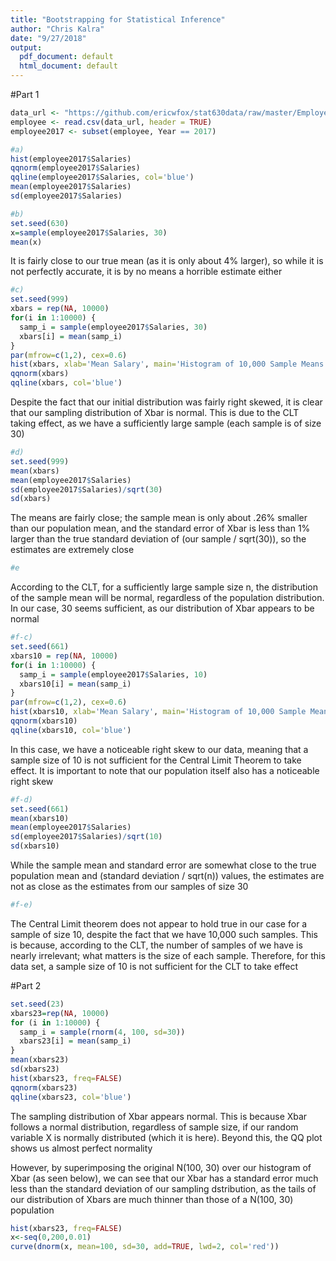 ```yaml
---
title: "Bootstrapping for Statistical Inference"
author: "Chris Kalra"
date: "9/27/2018"
output:
  pdf_document: default
  html_document: default
---
```


#Part 1
```r
data_url <- "https://github.com/ericwfox/stat630data/raw/master/Employee_Compensation.csv"
employee <- read.csv(data_url, header = TRUE)
employee2017 <- subset(employee, Year == 2017)

#a)
hist(employee2017$Salaries)
qqnorm(employee2017$Salaries)
qqline(employee2017$Salaries, col='blue')
mean(employee2017$Salaries)
sd(employee2017$Salaries)

#b)
set.seed(630)
x=sample(employee2017$Salaries, 30)
mean(x)
```

It is fairly close to our true mean (as it is only about 4% larger), so while it is not perfectly accurate, it is by no means a horrible estimate either
```r
#c)
set.seed(999)
xbars = rep(NA, 10000)
for(i in 1:10000) {
  samp_i = sample(employee2017$Salaries, 30)
  xbars[i] = mean(samp_i)
}
par(mfrow=c(1,2), cex=0.6)
hist(xbars, xlab='Mean Salary', main='Histogram of 10,000 Sample Means (n=30)')
qqnorm(xbars)
qqline(xbars, col='blue')

```

Despite the fact that our initial distribution was fairly right skewed, it is clear that our sampling distribution of Xbar is normal. This is due to the CLT taking effect, as we have a sufficiently large sample (each sample is of size 30)

```r
#d) 
set.seed(999)
mean(xbars)
mean(employee2017$Salaries)
sd(employee2017$Salaries)/sqrt(30)
sd(xbars)
```

The means are fairly close; the sample mean is only about .26% smaller than our population mean, and the standard error of Xbar is less than 1% larger than the true standard deviation of (our sample / sqrt(30)), so the estimates are extremely close

```r
#e
```

According to the CLT, for a sufficiently large sample size n, the distribution of the sample mean will be normal, regardless of the population distribution. In our case, 30 seems sufficient, as our distribution of Xbar appears to be normal 

```r
#f-c)
set.seed(661)
xbars10 = rep(NA, 10000)
for(i in 1:10000) {
  samp_i = sample(employee2017$Salaries, 10)
  xbars10[i] = mean(samp_i)
}
par(mfrow=c(1,2), cex=0.6)
hist(xbars10, xlab='Mean Salary', main='Histogram of 10,000 Sample Means (n=10)')
qqnorm(xbars10)
qqline(xbars10, col='blue')
```

In this case, we have a noticeable right skew to our data, meaning that a sample size of 10 is not sufficient for the Central Limit Theorem to take effect. It is important to note that our population itself also has a noticeable right skew

```r
#f-d)
set.seed(661)
mean(xbars10)
mean(employee2017$Salaries)
sd(employee2017$Salaries)/sqrt(10)
sd(xbars10)
```

While the sample mean and standard error are somewhat close to the true population mean and (standard deviation / sqrt(n)) values, the estimates are not as close as the estimates from our samples of size 30

```r
#f-e)
```

The Central Limit theorem does not appear to hold true in our case for a sample of size 10, despite the fact that we have 10,000 such samples. This is because, according to the CLT, the number of samples of we have is nearly irrelevant; what matters is the size of each sample. Therefore, for this data set, a sample size of 10 is not sufficient for the CLT to take effect

#Part 2
```r
set.seed(23)
xbars23=rep(NA, 10000)
for (i in 1:10000) {
  samp_i = sample(rnorm(4, 100, sd=30))
  xbars23[i] = mean(samp_i)
}
mean(xbars23)
sd(xbars23)
hist(xbars23, freq=FALSE)
qqnorm(xbars23)
qqline(xbars23, col='blue')
```

The sampling distribution of Xbar appears normal. This is because Xbar follows a normal distribution, regardless of sample size, if our random variable X is normally distributed (which it is here). Beyond this, the QQ plot shows us almost perfect normality

However, by superimposing the original N(100, 30) over our histogram of Xbar (as seen below), we can see that our Xbar has a standard error much less than the standard deviation of our sampling dstribution, as the tails of our distribution of Xbars are much thinner than those of a N(100, 30) population

```r
hist(xbars23, freq=FALSE)
x<-seq(0,200,0.01) 
curve(dnorm(x, mean=100, sd=30, add=TRUE, lwd=2, col='red'))
```